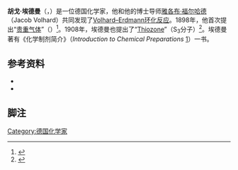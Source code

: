 {{Infobox_Scientist  
|name = 胡戈·埃德曼
|image = 
|image_width =
|caption = 胡戈·埃德曼
|birth_date =  {{birth date|1862|5|8}} 
|birth_place = [[德国|德国]]帕斯列卡
|residence =  [[德国|德国]] 
|nationality =   {{GER}}
|death_date = {{death date and age|1910|6|25|1862|5|8}}
|death_place = [[德国|德国]][[梅克伦堡-前波莫瑞|梅克伦堡-前波莫瑞]][[米利茨县|米利茨县]]
|field =  
|work_institution =  
|alma_mater =    
|doctoral_advisor = [[雅各布·福尔哈德|雅各布·福尔哈德]] 
|doctoral_students = 
|known_for  = [[Volhard–Erdmann环化反应|Volhard–Erdmann环化反应]]   
|prizes =  
|religion = 
|footnotes = 
}}
'''胡戈·埃德曼'''（{{lang-de|Hugo Wilhelm Traugott Erdmann}}，{{bd|1862年|5月8日|1910年|6月25日}}）是一位德国化学家，他和他的博士导师[[雅各布·福尔哈德|雅各布·福尔哈德]]（Jacob Volhard）共同发现了[[Volhard–Erdmann环化反应|Volhard–Erdmann环化反应]]。1898年，他首次提出“[[稀有气体|贵重气体]]”（{{lang-de|''Edelgas''}}）<ref>{{cite journal|journal=[[科学_(期刊)|Science]]|date=1901-02-15|volume=13|pages=268–270|last=Renouf|first=Edward|title=Noble gases|doi=10.1126/science.13.320.268|issue=320}}</ref>。1908年，埃德曼也提出了“[[Thiozone|Thiozone]]”（S<sub>3</sub>分子）<ref>{{cite journal|title=Ueber Thiozonide, ein Beitrag zur Kenntniss des Schwefels und seiner ringförmigen Verbindungen|journal=Justus Liebigs Annalen der Chemie|author=Hugo Erdmann|pages=133–173|issue=2|volume=362|date=1908|doi=10.1002/jlac.19083620202|url=http://onlinelibrary.wiley.com/doi/10.1002/jlac.19083620202/pdf}}</ref>。埃德曼著有《化学制剂简介》（''Introduction to Chemical Preparations'' [http://books.google.co.in/books?id=tWmGLy4vRB0C&printsec=frontcover&source=gbs_v2_summary_r&cad=0#v=onepage&q=&f=false]）一书。

== 参考资料 ==
{{ReflistH}}
*{{cite web
 | title =  Hugo Erdmann
 | url =  http://catalogus-professorum-halensis.de/erdmannhugo.html
 | deadurl =  yes
 | archiveurl =  https://web.archive.org/web/20071017130656/http://www.catalogus-professorum-halensis.de/erdmannhugo.html
 | archivedate =  2007-10-17
 }}
*{{NDB|4|572|572|Hugo Erdmann|Lockemann, Georg}}
{{ReflistF}}

== 脚注 ==
{{reflist}}


{{DEFAULTSORT:Erdmann, Hugo}}
[[Category:德国化学家|Category:德国化学家]]